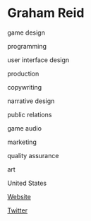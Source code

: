 # Graham Reid

<Skills>

game design

programming

user interface design

production

copywriting

narrative design

public relations

game audio

marketing

quality assurance

art

</Skills>

<Location>

United States

</Location>

<Personal>

[Website](http://grahamreid.com)

[Twitter](https://twitter.com/GrahamOfLegend)

</Personal>


